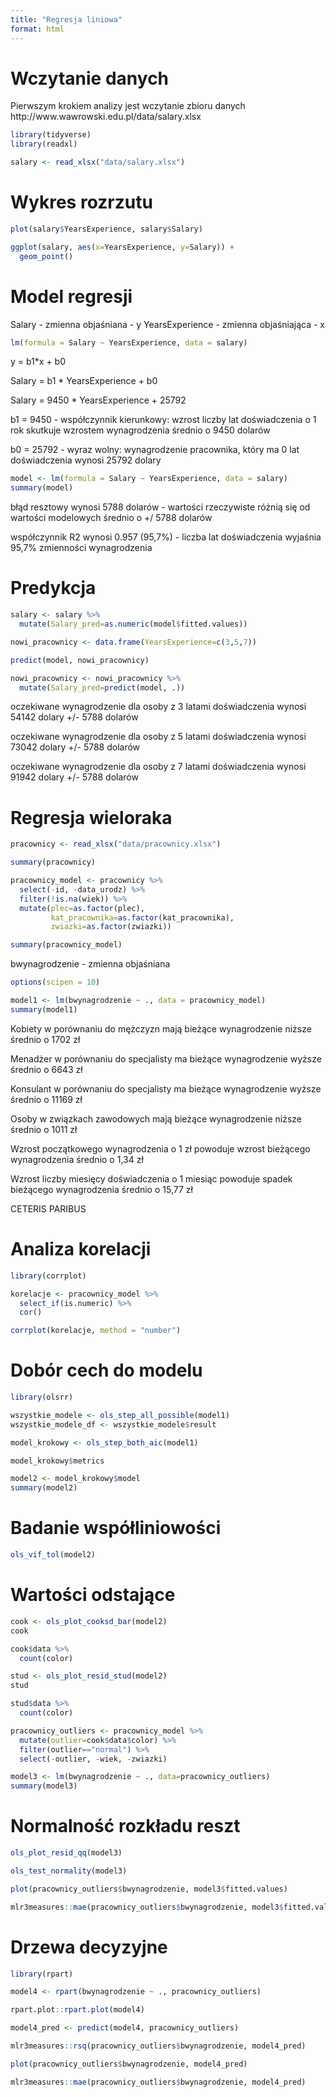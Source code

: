```yaml
---
title: "Regresja liniowa"
format: html
---
```


# Wczytanie danych

Pierwszym krokiem analizy jest wczytanie zbioru danych http://www.wawrowski.edu.pl/data/salary.xlsx

```r
library(tidyverse)
library(readxl)

salary <- read_xlsx("data/salary.xlsx")
```

# Wykres rozrzutu

```r
plot(salary$YearsExperience, salary$Salary)
```

```r
ggplot(salary, aes(x=YearsExperience, y=Salary)) +
  geom_point()
```

# Model regresji

Salary - zmienna objaśniana - y
YearsExperience - zmienna objaśniająca - x

```r
lm(formula = Salary ~ YearsExperience, data = salary)
```

y = b1*x + b0

Salary = b1 * YearsExperience + b0

Salary = 9450 * YearsExperience + 25792

b1 = 9450 - współczynnik kierunkowy: wzrost liczby lat doświadczenia o 1 rok skutkuje wzrostem wynagrodzenia średnio o 9450 dolarów

b0 = 25792 - wyraz wolny: wynagrodzenie pracownika, który ma 0 lat doświadczenia wynosi 25792 dolary

```r
model <- lm(formula = Salary ~ YearsExperience, data = salary)
summary(model)
```
błąd resztowy wynosi 5788 dolarów - wartości rzeczywiste różnią się od wartości modelowych średnio o +/ 5788 dolarów

współczynnik R2 wynosi 0.957 (95,7%) - liczba lat doświadczenia wyjaśnia 95,7% zmienności wynagrodzenia

# Predykcja

```r
salary <- salary %>% 
  mutate(Salary_pred=as.numeric(model$fitted.values))
```

```r
nowi_pracownicy <- data.frame(YearsExperience=c(3,5,7))

predict(model, nowi_pracownicy)

nowi_pracownicy <- nowi_pracownicy %>% 
  mutate(Salary_pred=predict(model, .))
```

oczekiwane wynagrodzenie dla osoby z 3 latami doświadczenia wynosi 54142 dolary +/- 5788 dolarów

oczekiwane wynagrodzenie dla osoby z 5 latami doświadczenia wynosi 73042 dolary +/- 5788 dolarów

oczekiwane wynagrodzenie dla osoby z 7 latami doświadczenia wynosi 91942 dolary +/- 5788 dolarów

# Regresja wieloraka

```r
pracownicy <- read_xlsx("data/pracownicy.xlsx")

summary(pracownicy)
```

```r
pracownicy_model <- pracownicy %>% 
  select(-id, -data_urodz) %>% 
  filter(!is.na(wiek)) %>%
  mutate(plec=as.factor(plec),
         kat_pracownika=as.factor(kat_pracownika),
         zwiazki=as.factor(zwiazki))

summary(pracownicy_model)
```
bwynagrodzenie - zmienna objaśniana 

```r
options(scipen = 10)

model1 <- lm(bwynagrodzenie ~ ., data = pracownicy_model)
summary(model1)
```
Kobiety w porównaniu do mężczyzn mają bieżące wynagrodzenie niższe średnio o 1702 zł

Menadżer w porównaniu do specjalisty ma bieżące wynagrodzenie wyższe średnio o 6643 zł

Konsulant w porównaniu do specjalisty ma bieżące wynagrodzenie wyższe średnio o 11169 zł

Osoby w związkach zawodowych mają bieżące wynagrodzenie niższe średnio o 1011 zł

Wzrost początkowego wynagrodzenia o 1 zł powoduje wzrost bieżącego wynagrodzenia średnio o 1,34 zł

Wzrost liczby miesięcy doświadczenia o 1 miesiąc powoduje spadek bieżącego wynagrodzenia średnio o 15,77 zł

CETERIS PARIBUS 

# Analiza korelacji

```r
library(corrplot)

korelacje <- pracownicy_model %>% 
  select_if(is.numeric) %>% 
  cor()

corrplot(korelacje, method = "number")
```

# Dobór cech do modelu

```r
library(olsrr)

wszystkie_modele <- ols_step_all_possible(model1)
wszystkie_modele_df <- wszystkie_modele$result

model_krokowy <- ols_step_both_aic(model1)

model_krokowy$metrics
```

```r
model2 <- model_krokowy$model
summary(model2)
```
# Badanie współliniowości

```r
ols_vif_tol(model2)
```

# Wartości odstające

```r
cook <- ols_plot_cooksd_bar(model2)
cook
```

```r
cook$data %>% 
  count(color)
```


```r
stud <- ols_plot_resid_stud(model2)
stud
```

```r
stud$data %>% 
  count(color)
```

```r
pracownicy_outliers <- pracownicy_model %>% 
  mutate(outlier=cook$data$color) %>% 
  filter(outlier=="normal") %>% 
  select(-outlier, -wiek, -zwiazki) 

model3 <- lm(bwynagrodzenie ~ ., data=pracownicy_outliers)
summary(model3)
```
# Normalność rozkładu reszt

```r
ols_plot_resid_qq(model3)
```

```r
ols_test_normality(model3)
```

```r
plot(pracownicy_outliers$bwynagrodzenie, model3$fitted.values)
```

```r
mlr3measures::mae(pracownicy_outliers$bwynagrodzenie, model3$fitted.values)
```


# Drzewa decyzyjne

```r
library(rpart)

model4 <- rpart(bwynagrodzenie ~ ., pracownicy_outliers)

rpart.plot::rpart.plot(model4)
```

```r
model4_pred <- predict(model4, pracownicy_outliers)

mlr3measures::rsq(pracownicy_outliers$bwynagrodzenie, model4_pred)
```

```r
plot(pracownicy_outliers$bwynagrodzenie, model4_pred)
```

```r
mlr3measures::mae(pracownicy_outliers$bwynagrodzenie, model4_pred)
```

